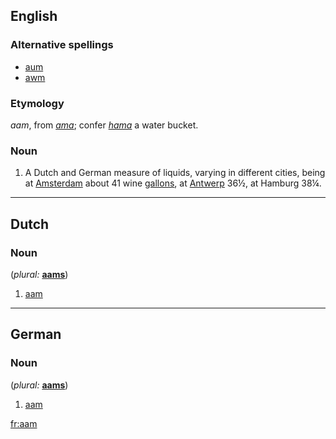 ==English==

{{webster}}
===Alternative spellings===
* [[aum]]
* [[awm]]

===Etymology===
{{D.}} ''aam'', from {{LL.}} ''[[ama]]''; confer {{L.}} ''[[hama]]'' a water bucket.

===Noun===
{{en-noun}}

# A Dutch and German measure of liquids, varying in different cities, being at [[Amsterdam]] about 41 wine [[gallons]], at [[Antwerp]] 36½, at Hamburg 38¼.

----

==Dutch==

===Noun===
{{infl|nl|noun}}  (''plural:'' '''[[aams]]''')

# [[#English|aam]]

----

==German==

===Noun===
{{infl|de|noun}}  (''plural:'' '''[[aams]]''')

# [[#English|aam]]

{{defn|Estonian}}

[[fr:aam]]